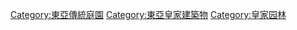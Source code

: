 [[Category:東亞傳統庭園|Category:東亞傳統庭園]]
[[Category:東亞皇家建築物|Category:東亞皇家建築物]]
[[Category:皇家园林|Category:皇家园林]]